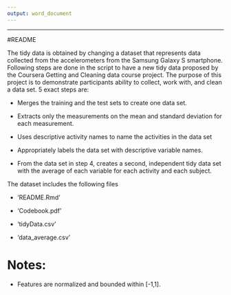 ```yaml
---
output: word_document
---
```

---
#README


The tidy data is obtained by changing a dataset that represents data collected from the accelerometers from the Samsung Galaxy S smartphone.
Following steps are done in the script to have a new tidy data proposed by the Coursera Getting and Cleaning data course project.
The purpose of this project is to demonstrate participants ability to collect, work with, and clean a data set.
5 exact steps are:

- Merges the training and the test sets to create one data set. \n

- Extracts only the measurements on the mean and standard deviation for      each measurement.

- Uses descriptive activity names to name the activities in the data set

- Appropriately labels the data set with descriptive variable names.

- From the data set in step 4, creates a second, independent tidy data set   with the average of each variable for each activity and each subject.

The dataset includes the following files

- 'README.Rmd'

- 'Codebook.pdf'

- 'tidyData.csv'

- 'data_average.csv'


Notes: 
======
- Features are normalized and bounded within [-1,1].
